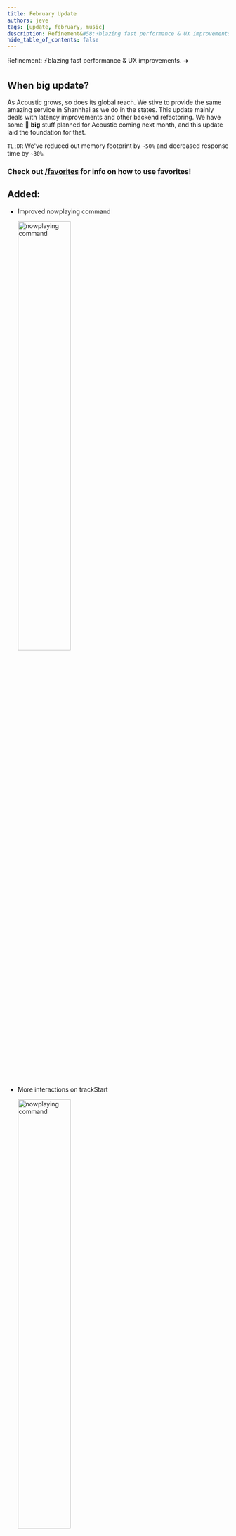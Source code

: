 ```yaml
---
title: February Update
authors: jeve
tags: [update, february, music]
description: Refinement&#58;⚡blazing fast performance & UX improvements.
hide_table_of_contents: false
---
```


Refinement&#58; ⚡blazing fast performance & UX improvements. ➜

<!--truncate-->

## When big update?

As Acoustic grows, so does its global reach. We stive to provide the same amazing service in Shanhhai as we do in the states.
This update mainly deals with latency improvements and other backend refactoring. We have some 👀 **big** stuff planned for Acoustic
coming next month, and this update laid the foundation for that.

`TL;DR` We've reduced out memory footprint by `~50%` and decreased response time by `~30%`.

### Check out [/favorites](/favorites) for info on how to use favorites!

## Added:

- Improved nowplaying command <br />

  <img
    src="https://cdn.jevestobs.dev/UYFV9HgWKtUWM5ztdgDX.png"
    alt="nowplaying command"
    width="50%"
  />

- More interactions on trackStart

  <img
    src="https://cdn.jevestobs.dev/RWb705oxFmCn0FMLaqRU.png"
    alt="nowplaying command"
    width="50%"
  />

- Load time indicator when loading playlists

  <img
    src="https://cdn.jevestobs.dev/018bHBfETEwBX8b5dXyA.png"
    alt="nowplaying command"
    width="60%"
  />

- `load-favorites` command
  <img
    src="https://cdn.jevestobs.dev/b05wXy8M9N90VD5Gphfs.png"
    alt="nowplaying command"
    width="50%"
  />

## Changed:

- Split Acoustic into seperate processes
- New color palette
- New database (Over `197%` faster - not a typo)
- Internal API improvements - makes it easier for us to retroactively fix bigs
- Clearer distinction between a Discord error and an internal error
- Autocomplete query improvements

## Fixed:

- Favorites being corrupted by data collisions
- Fix filters delay after skipping
- Fix nondeterministic behavior when using the `skip` and `back` command simultaneously
- Fix bot leaving vc after a `close 1006 (abnormal closure)`
- Remove confliciting alias on `playnext`
- Reaction acessibility improvements
- Oversight that allowed unauthorized users to give themselves premium 😅
- Completely fix `cyclic dependency error` when favoriting a song
- Follow through on interactions after a ratelimit error
- Deletion failing after a track ends
- And a lot more...

## If you notice that something's amiss, please [report it](https://acoustic.to/support?ref=update-february)
